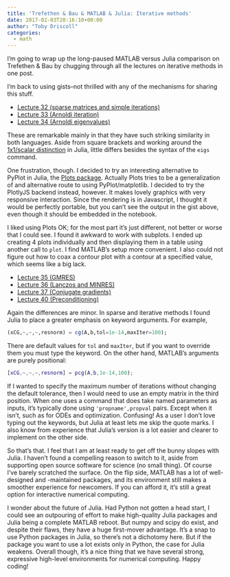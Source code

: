 ```yaml
---
title: 'Trefethen & Bau & MATLAB & Julia: Iterative methods'
date: 2017-02-03T20:16:10+00:00
author: "Toby Driscoll"
categories:
  - math
---
```




I'm going to wrap up the long-paused MATLAB versus Julia comparison on Trefethen & Bau by chugging through all the lectures on iterative methods in one post.



I'm back to using gists--not thrilled with any of the mechanisms for sharing this stuff.

* [Lecture 32 (sparse matrices and simple iterations)](https://gist.github.com/tobydriscoll/d1fe4e61d05e2b423a55979982a2d38a) 
* [Lecture 33 (Arnoldi iteration)](https://gist.github.com/tobydriscoll/204bbc93b984c9ddf17bbe51e162399d)
* [Lecture 34 (Arnoldi eigenvalues)](https://gist.github.com/tobydriscoll/63212a0c32c473daae5a81a3f6888476)


These are remarkable mainly in that they have such striking similarity in both languages. Aside from square brackets and working around the [1x1/scalar distinction](../post/2016-09-02-trefethen-bau-matlab-julia-lecture-2) in Julia, little differs besides the syntax of the `eigs` command. 


One frustration, though. I decided to try an interesting alternative to PyPlot in Julia, the [Plots package](https://juliaplots.github.io/). Actually Plots tries to be a generalization of and alternative route to using PyPlot/matplotlib. I decided to try the PlotlyJS backend instead, however. It makes lovely graphics with very responsive interaction. Since the rendering is in Javascript, I thought it would be perfectly portable, but you can't see the output in the gist above, even though it should be embedded in the notebook.


I liked using Plots OK; for the most part it's just different, not better or worse that I could see. I found it awkward to work with subplots. I ended up creating 4 plots individually and then displaying them in a table using another call to `plot`. I find MATLAB's setup more convenient. I also could not figure out how to coax a contour plot with a contour at a specified value, which seems like a big lack.

* [Lecture 35 (GMRES)](https://gist.github.com/tobydriscoll/f5815ce26dec0f010b4fc481573f3e4b)
* [Lecture 36 (Lanczos and MINRES)](https://gist.github.com/tobydriscoll/a7ecf0c147fa02a4c6156074da0ccd38)
* [Lecture 37 (Conjugate gradients)](https://gist.github.com/tobydriscoll/2511c290c58f98c6989672082897d47e)
* [Lecture 40 (Preconditioning)](https://gist.github.com/tobydriscoll/d11baaeb88f8145f175d3ea7eac87a95)

Again the differences are minor. In sparse and iterative methods I found Julia to place a greater emphasis on keyword arguments. For example,
```julia
(xCG,~,~,~,resnorm) = cg(A,b,tol=1e-14,maxIter=100);
```
There are default values for `tol` and `maxIter`, but if you want to override them you must type the keyword. On the other hand, MATLAB's arguments are purely positional:
```matlab
[xCG,~,~,~,resnorm] = pcg(A,b,1e-14,100);
```
If I wanted to specify the maximum number of iterations without changing the default tolerance, then I would need to use an empty matrix in the third position. When one uses a command that does take named parameters as inputs, it's typically done using `'propname',propval` pairs. Except when it isn't, such as for ODEs and optimization. Confusing! As a user I don't love typing out the keywords, but Julia at least lets me skip the quote marks. I also know from experience that Julia's version is a lot easier and clearer to implement on the other side.

So that's that. I feel that I am at least ready to get off the bunny slopes with Julia. I haven't found a compelling reason to switch to it, aside from supporting open source software for science (no small thing). Of course I've barely scratched the surface. On the flip side, MATLAB has a lot of well-designed and -maintained packages, and its environment still makes a smoother experience for newcomers. If you can afford it, it's still a great option for interactive numerical computing.

I wonder about the future of Julia. Had Python not gotten a head start, I could see an outpouring of effort to make high-quality Julia packages and Julia being a complete MATLAB reboot. But numpy and scipy do exist, and despite their flaws, they have a huge first-mover advantage. It's a snap to use Python packages in Julia, so there's not a dichotomy here. But if the package you want to use a lot exists only in Python, the case for Julia weakens. Overall though, it's a nice thing that we have several strong, expressive high-level environments for numerical computing. Happy coding!
